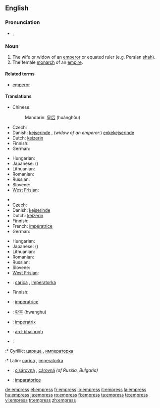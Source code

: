 ==English==
{{wikipedia|Emperor}}

===Pronunciation===
* {{IPA|/ˈɛmpɹəs/}}, {{SAMPA|/"Empr\@s/}}

===Noun===
{{en-noun|es}}

# The wife or widow of an [[emperor]] or equated ruler (e.g. Persian [[shah]]).
# The female [[monarch]] of an [[empire]].

====Related terms====
* [[emperor]]

====Translations====
{{trans-top|wife or widow of an emperor}}
* Chinese:
*: Mandarin: [[皇后]] (huánghòu)
* Czech: {{t-|cs|císařovna|f}}
* Danish: [[kejserinde]] {{c}}, (''widow of an emperor'':) [[enkekejserinde]] {{c}}
* Dutch: [[keizerin]] {{f}}
* Finnish: {{t+|fi|keisarinna}}
* German: {{t+|de|Kaiserin|f}}
{{trans-mid}}
* Hungarian: {{t-|hu|császárné}}
* Japanese: {{t+|ja|皇后|tr=kōgō|sc=Jpan}} ({{Jpan|[[こうごう]]}})
* Lithuanian: {{t|lt|imperatorienė|f|xs=Lithuanian}}
* Romanian: {{t+|ro|împărăteasă|f}}
* Russian: {{t|ru|императрица|f|tr=imp'eratríca|sc=Cyrl}}
* Slovene: {{t+|sl|cesarica|f}}
* [[West Frisian]]: {{t|fy|keizerinne|c|xs=West Frisian}}
{{trans-bottom}}

{{trans-top|female monarch of an empire}}
* {{trreq|Chinese}}
* Czech: {{t-|cs|císařovna|f}}
* Danish: [[kejserinde]] {{c}}
* Dutch: [[keizerin]] {{f}}
* Finnish: {{t+|fi|keisarinna}}
* French: [[impératrice]] {{f}}
* German: {{t+|de|Kaiserin|f}}
{{trans-mid}}
* Hungarian: {{t+|hu|császárnő}}
* Japanese: {{t+|ja|女帝|tr=jotei|sc=Jpan}} ({{Jpan|[[じょてい]]}})
* Lithuanian: {{t|lt|imperatorė|f|xs=Lithuanian}}
* Romanian: {{t+|ro|împărăteasă|f}}
* Russian: {{t|ru|императрица|f|tr=imp'eratríca|sc=Cyrl}}
* Slovene: {{t+|sl|cesarica|f}}
* [[West Frisian]]: {{t|fy|keizerinne|c|xs=West Frisian}}
{{trans-bottom}}

{{checktrans-top}}
* {{ttbc|Bosnian}}: [[carica]] {{f}}, [[imperatorka]] {{f}}
* Finnish: {{t-|fi|šaahitar}}
* {{ttbc|Italian}}: [[imperatrice]] {{f}}
* {{ttbc|Korean}}: [[황후]] (hwanghu)
* {{ttbc|Latin}}: [[imperatrix]]
{{trans-mid}}
* {{ttbc|Scottish Gaelic}}: [[àrd-bhainrìgh]] {{f}}
* {{ttbc|Serbian}}:
:* Cyrillic: [[царица]] {{f}}, [[императорка]] {{f}}
:* Latin: [[carica]] {{f}}, [[imperatorka]] {{f}}
* {{ttbc|Slovak}}: [[cisárovná]] {{f}}, [[cárovná]] {{f}} ''(of Russia, Bulgaria)''
* {{ttbc|Turkish}}: [[imparatoriçe]]
{{trans-bottom}}

[[de:empress]]
[[el:empress]]
[[fr:empress]]
[[io:empress]]
[[it:empress]]
[[la:empress]]
[[hu:empress]]
[[ja:empress]]
[[ro:empress]]
[[fi:empress]]
[[ta:empress]]
[[te:empress]]
[[vi:empress]]
[[tr:empress]]
[[zh:empress]]